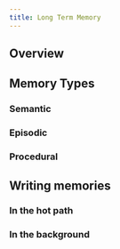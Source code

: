 ```yaml
---
title: Long Term Memory
---
```



<AlphaCallout />

## Overview

## Memory Types

### Semantic
### Episodic
### Procedural

## Writing memories
### In the hot path
### In the background
